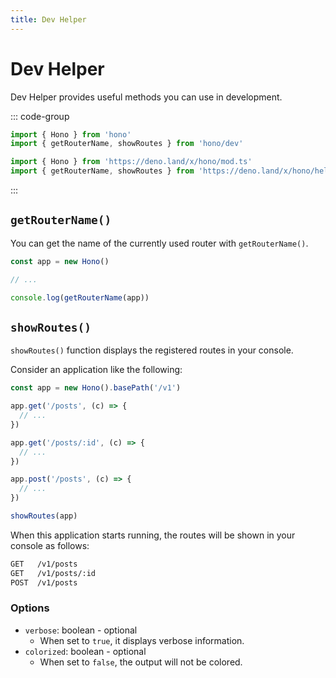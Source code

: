 ```yaml
---
title: Dev Helper
---
```


# Dev Helper

Dev Helper provides useful methods you can use in development.

::: code-group

```ts [npm]
import { Hono } from 'hono'
import { getRouterName, showRoutes } from 'hono/dev'
```

```ts [Deno]
import { Hono } from 'https://deno.land/x/hono/mod.ts'
import { getRouterName, showRoutes } from 'https://deno.land/x/hono/helper.ts'
```

:::

## `getRouterName()`

You can get the name of the currently used router with `getRouterName()`.

```ts
const app = new Hono()

// ...

console.log(getRouterName(app))
```

## `showRoutes()`

`showRoutes()` function displays the registered routes in your console.

Consider an application like the following:

```ts
const app = new Hono().basePath('/v1')

app.get('/posts', (c) => {
  // ...
})

app.get('/posts/:id', (c) => {
  // ...
})

app.post('/posts', (c) => {
  // ...
})

showRoutes(app)
```

When this application starts running, the routes will be shown in your console as follows:

```txt
GET   /v1/posts
GET   /v1/posts/:id
POST  /v1/posts
```

### Options

- `verbose`: boolean - optional
  - When set to `true`, it displays verbose information.
- `colorized`: boolean - optional
  - When set to `false`, the output will not be colored.
